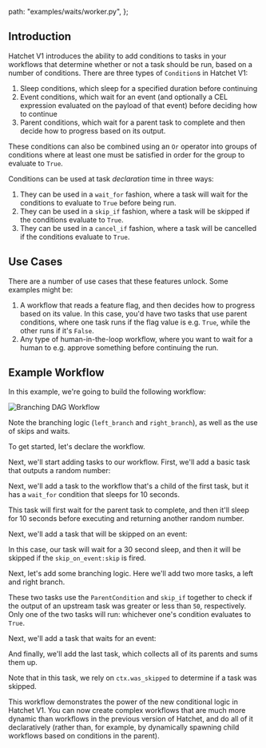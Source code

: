 
  path: "examples/waits/worker.py",
};


## Introduction

Hatchet V1 introduces the ability to add conditions to tasks in your workflows that determine whether or not a task should be run, based on a number of conditions. There are three types of `Condition`s in Hatchet V1:

1. Sleep conditions, which sleep for a specified duration before continuing
2. Event conditions, which wait for an event (and optionally a CEL expression evaluated on the payload of that event) before deciding how to continue
3. Parent conditions, which wait for a parent task to complete and then decide how to progress based on its output.

These conditions can also be combined using an `Or` operator into groups of conditions where at least one must be satisfied in order for the group to evaluate to `True`.

Conditions can be used at task _declaration_ time in three ways:

1. They can be used in a `wait_for` fashion, where a task will wait for the conditions to evaluate to `True` before being run.
2. They can be used in a `skip_if` fashion, where a task will be skipped if the conditions evaluate to `True`.
3. They can be used in a `cancel_if` fashion, where a task will be cancelled if the conditions evaluate to `True`.

## Use Cases

There are a number of use cases that these features unlock. Some examples might be:

1. A workflow that reads a feature flag, and then decides how to progress based on its value. In this case, you'd have two tasks that use parent conditions, where one task runs if the flag value is e.g. `True`, while the other runs if it's `False`.
2. Any type of human-in-the-loop workflow, where you want to wait for a human to e.g. approve something before continuing the run.

## Example Workflow

In this example, we're going to build the following workflow:

![Branching DAG Workflow](/branching-dag.png)

Note the branching logic (`left_branch` and `right_branch`), as well as the use of skips and waits.

To get started, let's declare the workflow.

<GithubSnippet src={WaitsPy} target="Create a workflow" />

Next, we'll start adding tasks to our workflow. First, we'll add a basic task that outputs a random number:

<GithubSnippet src={WaitsPy} target="Add base task" />

Next, we'll add a task to the workflow that's a child of the first task, but it has a `wait_for` condition that sleeps for 10 seconds.

<GithubSnippet src={WaitsPy} target="Add wait for sleep" />

This task will first wait for the parent task to complete, and then it'll sleep for 10 seconds before executing and returning another random number.

Next, we'll add a task that will be skipped on an event:

<GithubSnippet src={WaitsPy} target="Add skip on event" />

In this case, our task will wait for a 30 second sleep, and then it will be skipped if the `skip_on_event:skip` is fired.

Next, let's add some branching logic. Here we'll add two more tasks, a left and right branch.

<GithubSnippet src={WaitsPy} target="Add branching" />

These two tasks use the `ParentCondition` and `skip_if` together to check if the output of an upstream task was greater or less than `50`, respectively. Only one of the two tasks will run: whichever one's condition evaluates to `True`.

Next, we'll add a task that waits for an event:

<GithubSnippet src={WaitsPy} target="Add wait for event" />

And finally, we'll add the last task, which collects all of its parents and sums them up.

<GithubSnippet src={WaitsPy} target="Add sum" />

Note that in this task, we rely on `ctx.was_skipped` to determine if a task was skipped.

This workflow demonstrates the power of the new conditional logic in Hatchet V1. You can now create complex workflows that are much more dynamic than workflows in the previous version of Hatchet, and do all of it declaratively (rather than, for example, by dynamically spawning child workflows based on conditions in the parent).
